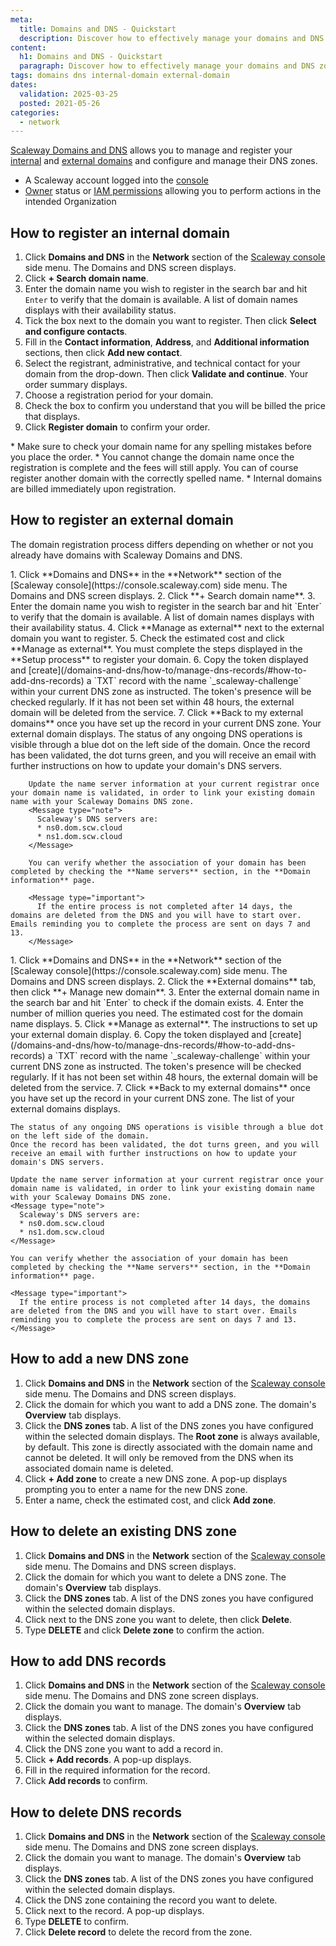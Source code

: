 ```yaml
---
meta:
  title: Domains and DNS - Quickstart
  description: Discover how to effectively manage your domains and DNS zones using Scaleway's intuitive platform. From registering both internal and external domains to configuring DNS zones and adding DNS records, streamline your network management tasks.
content:
  h1: Domains and DNS - Quickstart
  paragraph: Discover how to effectively manage your domains and DNS zones using Scaleway's intuitive platform. From registering both internal and external domains to configuring DNS zones and adding DNS records, streamline your network management tasks.
tags: domains dns internal-domain external-domain
dates:
  validation: 2025-03-25
  posted: 2021-05-26
categories:
  - network
---
```


[Scaleway Domains and DNS](https://www.scaleway.com/en/domains-and-dns/) allows you to manage and register your [internal](/domains-and-dns/concepts/#internal-domain) and [external domains](/domains-and-dns/concepts/#external-domain) and configure and manage their DNS zones.

<Macro id="requirements" />

- A Scaleway account logged into the [console](https://console.scaleway.com)
- [Owner](/iam/concepts/#owner) status or [IAM permissions](/iam/concepts/#permission) allowing you to perform actions in the intended Organization

## How to register an internal domain

1. Click **Domains and DNS** in the **Network** section of the [Scaleway console](https://console.scaleway.com) side menu. The Domains and DNS screen displays.
2. Click **+ Search domain name**.
3. Enter the domain name you wish to register in the search bar and hit `Enter` to verify that the domain is available. A list of domain names displays with their availability status.
4. Tick the box next to the domain you want to register. Then click **Select and configure contacts**.
5. Fill in the **Contact information**, **Address**, and **Additional information** sections, then click **Add new contact**.
6. Select the registrant, administrative, and technical contact for your domain from the drop-down. Then click **Validate and continue**. Your order summary displays.
7. Choose a registration period for your domain.
8. Check the box to confirm you understand that you will be billed the price that displays.
9. Click **Register domain** to confirm your order.

<Message type="important">
  * Make sure to check your domain name for any spelling mistakes before you place the order.
  * You cannot change the domain name once the registration is complete and the fees will still apply. You can of course register another domain with the correctly spelled name.
  * Internal domains are billed immediately upon registration.
</Message>

## How to register an external domain

The domain registration process differs depending on whether or not you already have domains with Scaleway Domains and DNS.

<Tabs id="install">
  <TabsTab label="How to register an external domain for the first time">
    1. Click **Domains and DNS** in the **Network** section of the [Scaleway console](https://console.scaleway.com) side menu. The Domains and DNS screen displays.
    2. Click **+ Search domain name**.
    3. Enter the domain name you wish to register in the search bar and hit `Enter` to verify that the domain is available. A list of domain names displays with their availability status.
    4. Click **Manage as external** next to the external domain you want to register.
    5. Check the estimated cost and click **Manage as external**.
        <Message type="important">
         You must complete the steps displayed in the **Setup process** to register your domain.
        </Message>
    6. Copy the token displayed and [create](/domains-and-dns/how-to/manage-dns-records/#how-to-add-dns-records) a `TXT` record with the name `_scaleway-challenge` within your current DNS zone as instructed.
        <Message type="important">
          The token's presence will be checked regularly. If it has not been set within 48 hours, the external domain will be deleted from the service.
        </Message>
    7. Click **Back to my external domains** once you have set up the record in your current DNS zone. Your external domain displays.
        The status of any ongoing DNS operations is visible through a blue dot on the left side of the domain.
        Once the record has been validated, the dot turns green, and you will receive an email with further instructions on how to update your domain's DNS servers.

        Update the name server information at your current registrar once your domain name is validated, in order to link your existing domain name with your Scaleway Domains DNS zone.
        <Message type="note">
          Scaleway's DNS servers are:
          * ns0.dom.scw.cloud
          * ns1.dom.scw.cloud
        </Message>

        You can verify whether the association of your domain has been completed by checking the **Name servers** section, in the **Domain information** page.

        <Message type="important">
          If the entire process is not completed after 14 days, the domains are deleted from the DNS and you will have to start over. Emails reminding you to complete the process are sent on days 7 and 13.
        </Message>
  </TabsTab>
  <TabsTab label="How to register additional external domains">
    1. Click **Domains and DNS** in the **Network** section of the [Scaleway console](https://console.scaleway.com) side menu. The Domains and DNS screen displays.
    2. Click the **External domains** tab, then click **+ Manage new domain**.
    3. Enter the external domain name in the search bar and hit `Enter` to check if the domain exists.
    4. Enter the number of million queries you need. The estimated cost for the domain name displays.
    5. Click **Manage as external**. The instructions to set up your external domain display.
    6. Copy the token displayed and [create](/domains-and-dns/how-to/manage-dns-records/#how-to-add-dns-records) a `TXT` record with the name `_scaleway-challenge` within your current DNS zone as instructed.
        <Message type="important">
          The token's presence will be checked regularly. If it has not been set within 48 hours, the external domain will be deleted from the service.
        </Message>
    7. Click **Back to my external domains** once you have set up the record in your current DNS zone. The list of your external domains displays.

    The status of any ongoing DNS operations is visible through a blue dot on the left side of the domain.
    Once the record has been validated, the dot turns green, and you will receive an email with further instructions on how to update your domain's DNS servers.

    Update the name server information at your current registrar once your domain name is validated, in order to link your existing domain name with your Scaleway Domains DNS zone.
    <Message type="note">
      Scaleway's DNS servers are:
      * ns0.dom.scw.cloud
      * ns1.dom.scw.cloud
    </Message>

    You can verify whether the association of your domain has been completed by checking the **Name servers** section, in the **Domain information** page.

    <Message type="important">
      If the entire process is not completed after 14 days, the domains are deleted from the DNS and you will have to start over. Emails reminding you to complete the process are sent on days 7 and 13.
    </Message>
  </TabsTab>
</Tabs>

## How to add a new DNS zone

1. Click **Domains and DNS** in the **Network** section of the [Scaleway console](https://console.scaleway.com) side menu. The Domains and DNS screen displays.
2. Click the domain for which you want to add a DNS zone. The domain's **Overview** tab displays.
3. Click the **DNS zones** tab. A list of the DNS zones you have configured within the selected domain displays.
    <Message type="note">
      The **Root zone** is always available, by default. This zone is directly associated with the domain name and cannot be deleted. It will only be removed from the DNS when its associated domain name is deleted.
    </Message>
4. Click **+ Add zone** to create a new DNS zone. A pop-up displays prompting you to enter a name for the new DNS zone.
5. Enter a name, check the estimated cost, and click **Add zone**.

## How to delete an existing DNS zone

1. Click **Domains and DNS** in the **Network** section of the [Scaleway console](https://console.scaleway.com) side menu. The Domains and DNS screen displays.
2. Click the domain for which you want to delete a DNS zone. The domain's **Overview** tab displays.
3. Click the **DNS zones** tab. A list of the DNS zones you have configured within the selected domain displays.
4. Click <Icon name="more" /> next to the DNS zone you want to delete, then click **Delete**.
5. Type **DELETE** and click **Delete zone** to confirm the action.


## How to add DNS records

1. Click **Domains and DNS** in the **Network** section of the [Scaleway console](https://console.scaleway.com) side menu. The Domains and DNS zone screen displays.
2. Click the domain you want to manage. The domain's **Overview** tab displays.
3. Click the **DNS zones** tab. A list of the DNS zones you have configured within the selected domain displays.
4. Click the DNS zone you want to add a record in.
5. Click **+ Add records**. A pop-up displays.
6. Fill in the required information for the record.
7. Click **Add records** to confirm.

## How to delete DNS records

1. Click **Domains and DNS** in the **Network** section of the [Scaleway console](https://console.scaleway.com) side menu. The Domains and DNS zone screen displays.
2. Click the domain you want to manage. The domain's **Overview** tab displays.
3. Click the **DNS zones** tab. A list of the DNS zones you have configured within the selected domain displays.
4. Click the DNS zone containing the record you want to delete.
5. Click <Icon name="delete" /> next to the record. A pop-up displays.
6. Type **DELETE** to confirm.
7. Click **Delete record** to delete the record from the zone.